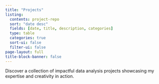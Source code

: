 ---
title: "Projects"
listing:
  contents: project-repo
  sort: "date desc"
  fields: [date, title, description, categories]
  type: table
  categories: true
  sort-ui: false
  filter-ui: false
page-layout: full
title-block-banner: false
---

Discover a collection of impactful data analysis projects showcasing my expertise and creativity in action.